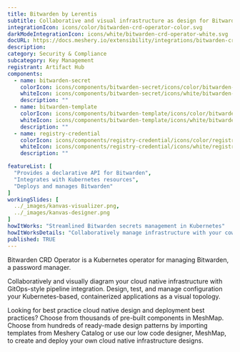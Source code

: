 ```yaml
---
title: Bitwarden by Lerentis
subtitle: Collaborative and visual infrastructure as design for Bitwarden by Lerentis
integrationIcon: icons/color/bitwarden-crd-operator-color.svg
darkModeIntegrationIcon: icons/white/bitwarden-crd-operator-white.svg
docURL: https://docs.meshery.io/extensibility/integrations/bitwarden-crd-operator
description: 
category: Security & Compliance
subcategory: Key Management
registrant: Artifact Hub
components:
  - name: bitwarden-secret
    colorIcon: icons/components/bitwarden-secret/icons/color/bitwarden-secret-color.svg
    whiteIcon: icons/components/bitwarden-secret/icons/white/bitwarden-secret-white.svg
    description: ""
  - name: bitwarden-template
    colorIcon: icons/components/bitwarden-template/icons/color/bitwarden-template-color.svg
    whiteIcon: icons/components/bitwarden-template/icons/white/bitwarden-template-white.svg
    description: ""
  - name: registry-credential
    colorIcon: icons/components/registry-credential/icons/color/registry-credential-color.svg
    whiteIcon: icons/components/registry-credential/icons/white/registry-credential-white.svg
    description: ""

featureList: [
  "Provides a declarative API for Bitwarden",
  "Integrates with Kubernetes resources",
  "Deploys and manages Bitwarden"
]
workingSlides: [
  ../_images/kanvas-visualizer.png,
  ../_images/kanvas-designer.png
]
howItWorks: "Streamlined Bitwarden secrets management in Kubernetes"
howItWorksDetails: "Collaboratively manage infrastructure with your coworkers synchronously sharing the same designs."
published: TRUE
---
```

<p>
Bitwarden CRD Operator is a Kubernetes operator for managing Bitwarden, a password manager.
</p>
<p>
    Collaboratively and visually diagram your cloud native infrastructure with GitOps-style pipeline integration. Design, test, and manage configuration your Kubernetes-based, containerized applications as a visual topology.
</p>
<p>
    Looking for best practice cloud native design and deployment best practices? Choose from thousands of pre-built components in MeshMap. Choose from hundreds of ready-made design patterns by importing templates from Meshery Catalog or use our low code designer, MeshMap, to create and deploy your own cloud native infrastructure designs.
</p>
